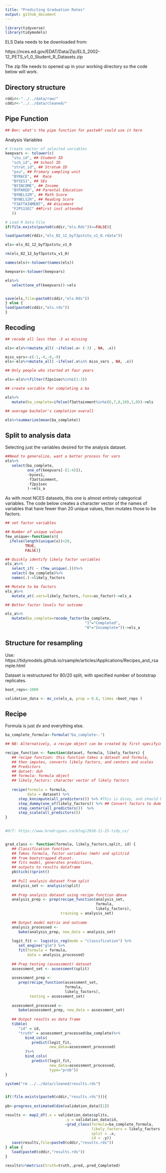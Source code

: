 ```yaml
---
title: "Predicting Graduation Rates"
output: github_document
---
```


```r
library(tidyverse)
library(tidymodels)
```


ELS Data needs to be downloaded from:

https://nces.ed.gov/EDAT/Data/Zip/ELS_2002-12_PETS_v1_0_Student_R_Datasets.zip

The zip file needs to opened up in your working directory so the code below will work. 

## Directory structure
```r
rddir<-"../../data/raw/"
cddir<-"../../data/cleaned/"
```

## Pipe Function
```r
## Ben: what's the pipe function for paste0? could use it here
```

Analysis Variables
```r
# Create vector of selected variables
keepvars <- tolower(c(
   "stu_id", ## Student ID
   "sch_id", ## School ID
   "strat_id", ## Stratum ID
   "psu", ## Primary sampling unit
   "BYRACE", ##  Race
   "BYSES1", ## SEs
   "BYINCOME", ## Income
   "BYPARED", ## Parental Education
   "BYNELS2M", ## Math Score
   "BYNELS2R", ## Reading Score
   "F3ATTAINMENT", ## Atainment
   "F2PS1SEC" ##First inst attended
   ))
```


```r
# Load R Data File
if(file.exists(paste0(cddir,"els.Rds"))==FALSE){

load(paste0(rddir,"els_02_12_byf3pststu_v1_0.rdata"))

els<-els_02_12_byf3pststu_v1_0

rm(els_02_12_byf3pststu_v1_0)

names(els)<-tolower(names(els))

keepvars<-tolower(keepvars)

els%>%
   select(one_of(keepvars))->els


save(els,file=paste0(cddir,"els.Rds"))
} else {
load(paste0(cddir,"els.rds"))
}
```

## Recoding 
```r
## recode all less than -3 as missing

els<-els%>%mutate_all( ~ifelse(.x< (-3) , NA, .x))

miss_vars<-c(-1,-4,-8,-9)
els<-els%>%mutate_all( ~ifelse(.x%in% miss_vars , NA, .x))

## Only people who started at four years

els<-els%>%filter(f2ps1sec%in%c(1:3))

## create variable for completing a ba

els%>%
   mutate(ba_complete=ifelse(f3attainment%in%c(6,7,8,10),1,0))->els

## average bachelor's completion overall

els%>%summarize(mean(ba_complete))
```

## Split to analysis data

Selecting just the variables desired for the analysis dataset. 
```r

##Need to generalize, want a better process for vars
els%>%
   select(ba_complete,
          one_of(keepvars[-(1:4)]),
          -byses1,
          -f3attainment,
          -f2ps1sec 
          )->els_a

```


As with most NCES datasets, this one is almost entirely categorical variables. The code below creates a character vector of the names of variables that have fewer than 20 unique values, then mutates those to be factors. 
```r
## set factor variables

## Number of unique values
few_unique<-function(x){
  ifelse(length(unique(x))<20,
         TRUE,
         FALSE)}

## Quickly identify likely factor variables
els_a%>%
   select_if( ~ (few_unique(.)))%>%
   select(-ba_complete)%>%
   names(.)->likely_factors

## Mutate to be factors
els_a%>%
   mutate_at(.vars=likely_factors,.funs=as_factor)->els_a

## Better factor levels for outcome

els_a%>%
   mutate(ba_complete=recode_factor(ba_complete,
                                    "1"="Completed",
                                    "0"="Incomplete"))->els_a
```

## Structure for resampling

Use: https://tidymodels.github.io/rsample/articles/Applications/Recipes_and_rsample.html

Dataset is restructured for 80/20 split, with specified number of bootstrap 
replicates. 

```r
boot_reps<-1000

validation_data <- mc_cv(els_a, prop = 0.8, times =boot_reps )
```


## Recipe

Formula is just dv and everything else.

```r
ba_complete_formula<-formula("ba_complete~.")
```


```r

## NB: Alternatively, a recipe object can be created by first specifying which variables in a data set should be used and then sequentially defining their roles .

recipe_function <- function(dataset, formula, likely_factors) {
   ## recipe function: this function takes a dataset and formula,
   ## then imputes, converts likely factors, and centers and scales
   ## Predictors
   ## datset: duh
   ## formula: formula object
   ## likely_factors: character vector of likely factors
   
   recipe(formula = formula,
          data = dataset) %>%
      step_knnimpute(all_predictors()) %>% #This is dicey, and should be improved, but it's a start. Using K nearest neighbors to impute.
      step_dummy(one_of(likely_factors)) %>% ## Convert factors to dummy
      step_center(all_predictors())  %>%
      step_scale(all_predictors())
}
         
```


```r
#H/T: https://www.brodrigues.co/blog/2018-11-25-tidy_cv/


grad_class <- function(formula, likely_factors,split, id) {
   ## Classification function
   ## Takes formula, factor variables (meh) and split/id 
   ## from bootstrapped dtaset.
   ## fits model, generates predictions,
   ## outputs to results dataframe
   pb$tick()$print()
   
   ## Pull analysis dataset from split
   analysis_set <- analysis(split)
   
   ## Prep analysis dataset using recipe function above
   analysis_prep <- prep(recipe_function(analysis_set, 
                                         formula,
                                         likely_factors),
                         training = analysis_set)
   
   ## Output model matrix and outcome
   analysis_processed <-
      bake(analysis_prep, new_data = analysis_set)
   
   logit_fit <- logistic_reg(mode = "classification") %>%
      set_engine("glm") %>%
      fit(formula = formula,
          data = analysis_processed)
   
   ## Prep testing (assessment) dataset
   assessment_set <- assessment(split)
   
   assessment_prep <-
      prep(recipe_function(assessment_set,
                           formula,
                           likely_factors), 
           testing = assessment_set)
   
   assessment_processed <-
      bake(assessment_prep, new_data = assessment_set)
   
   ## Output results as data frame
   tibble(
      "id" = id,
      "truth" = assessment_processed$ba_complete)%>%
         bind_cols(
            predict(logit_fit,
                    new_data=assessment_processed)
         )%>%
         bind_cols(
            predict(logit_fit,
                    new_data=assessment_processed,
                    type="prob"))
}
```




```r

system("rm ../../data/cleaned/results.rds")


if(!file.exists(paste0(cddir,"results.rds"))){
   
pb<-progress_estimated(dim(validation_data)[1])

results <- map2_df(.x = validation_data$splits,
                           .y = validation_data$id,
                           ~grad_class(formula=ba_complete_formula,
                                       likely_factors = likely_factors,
                                       split = .x, 
                                       id = .y))
   save(results,file=paste0(cddir,"results.rds"))
} else {
   load(paste0(cddir,"results.rds"))
}


```



```r
results%>%metrics(truth=truth,.pred,.pred_Completed)

```

